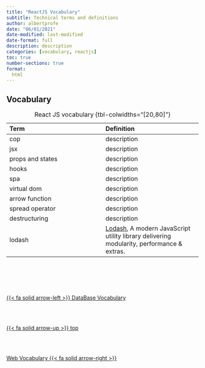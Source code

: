 ```yaml
---
title: "ReactJS Vocabulary"
subtitle: Technical terms and definitions
author: albertprofe
date: "06/01/2021"
date-modified: last-modified
date-format: full
description: description
categories: [vocabulary, reactjs]
toc: true
number-sections: true
format:
  html
---
```


## Vocabulary 

| Term | Definition |
|:---|:---|
| cop | description |
| jsx | description |
| props and states | description |
| hooks | description |
| spa | description |
| virtual dom | description |
| arrow function | description |
| spread operator | description |
| destructuring | description |
| lodash | [Lodash](https://lodash.com/){.external}, A modern JavaScript utility library delivering modularity, performance & extras. |

: React JS vocabulary {tbl-colwidths="[20,80]"}

<!--- navLinks -->
<br><br>
<div class=row>
<br>
<div class='column left previous'>
<br>
[{{< fa solid arrow-left >}} DataBase Vocabulary](/vocabulary/vocab-data-base.qmd)
<br>
</div>
<br>
<div class='column center'>
<br>
[{{< fa solid arrow-up >}} top](#top)
<br>
</div>
<br>
<div class='column right next'>
<br>
[Web Vocabulary {{< fa solid arrow-right >}}](/vocabulary/vocab-web.qmd)
<br>
</div>
<br>
</div>
